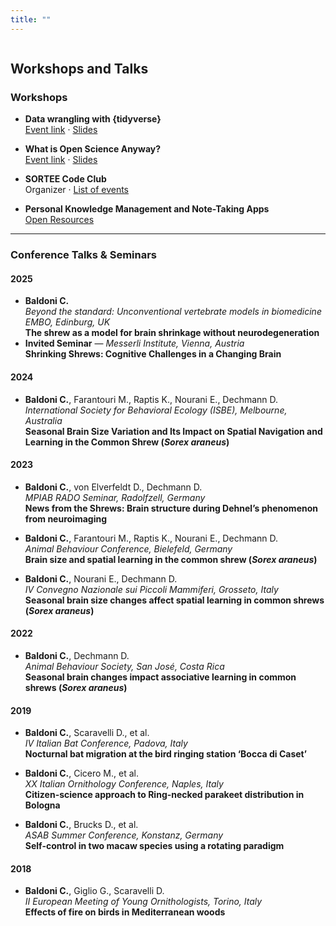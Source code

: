 ```yaml
---
title: ""
---
```


::: {.page-icon}
<img src="img/icons/talks-workshops.svg" alt="" aria-hidden="true">
:::

## Workshops and Talks {#talks-workshops}

### Workshops
- **Data wrangling with {tidyverse}**  
  [Event link](https://sara-edu.netlify.app/summer/2025-r4b/) · [Slides](https://cecibaldoni.github.io/data-wrangling-tidyverse/#/title-slide)


- **What is Open Science Anyway?**  
  [Event link](https://www.ab.mpg.de/events/40760/345436) · [Slides](https://github.com/cecibaldoni/OpenScience-Rado)

- **SORTEE Code Club**  
  Organizer · [List of events](https://docs.google.com/spreadsheets/d/1rOOOE7ghPduwtFftG0DJJf0DXVigAdcmQ0xdEwbKQXo/edit)

- **Personal Knowledge Management and Note-Taking Apps**  
  [Open Resources](https://github.com/cecibaldoni/PKM-workshop)

---

### Conference Talks & Seminars

#### 2025

- **Baldoni C.**  
  *Beyond the standard: Unconventional vertebrate models in biomedicine EMBO, Edinburg, UK*  
  **The shrew as a model for brain shrinkage without neurodegeneration**
- **Invited Seminar** — *Messerli Institute, Vienna, Austria*  
  **Shrinking Shrews: Cognitive Challenges in a Changing Brain**
  
  
#### 2024

- **Baldoni C.**, Farantouri M., Raptis K., Nourani E., Dechmann D.  
  *International Society for Behavioral Ecology (ISBE), Melbourne, Australia*  
  **Seasonal Brain Size Variation and Its Impact on Spatial Navigation and Learning in the Common Shrew (*Sorex araneus*)**

#### 2023

- **Baldoni C.**, von Elverfeldt D., Dechmann D.  
  *MPIAB RADO Seminar, Radolfzell, Germany*  
  **News from the Shrews: Brain structure during Dehnel’s phenomenon from neuroimaging**

- **Baldoni C.**, Farantouri M., Raptis K., Nourani E., Dechmann D.  
  *Animal Behaviour Conference, Bielefeld, Germany*  
  **Brain size and spatial learning in the common shrew (*Sorex araneus*)**

- **Baldoni C.**, Nourani E., Dechmann D.  
  *IV Convegno Nazionale sui Piccoli Mammiferi, Grosseto, Italy*  
  **Seasonal brain size changes affect spatial learning in common shrews (*Sorex araneus*)**

#### 2022

- **Baldoni C.**, Dechmann D.  
  *Animal Behaviour Society, San José, Costa Rica*  
  **Seasonal brain changes impact associative learning in common shrews (*Sorex araneus*)**


#### 2019

- **Baldoni C.**, Scaravelli D., et al.  
  *IV Italian Bat Conference, Padova, Italy*  
  **Nocturnal bat migration at the bird ringing station ‘Bocca di Caset’**

- **Baldoni C.**, Cicero M., et al.  
  *XX Italian Ornithology Conference, Naples, Italy*  
  **Citizen-science approach to Ring-necked parakeet distribution in Bologna**

- **Baldoni C.**, Brucks D., et al.  
  *ASAB Summer Conference, Konstanz, Germany*  
  **Self-control in two macaw species using a rotating paradigm**

#### 2018

- **Baldoni C.**, Giglio G., Scaravelli D.  
  *II European Meeting of Young Ornithologists, Torino, Italy*  
  **Effects of fire on birds in Mediterranean woods**
